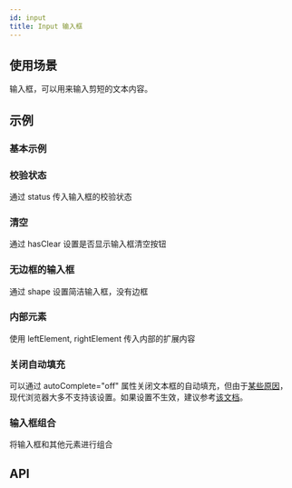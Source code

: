 ```yaml
---
id: input
title: Input 输入框
---
```



## 使用场景

输入框，可以用来输入剪短的文本内容。

## 示例

### 基本示例

<Story fn={stories.Basic} />

### 校验状态

通过 status 传入输入框的校验状态

<Story fn={stories.Status} />

### 清空

通过 hasClear 设置是否显示输入框清空按钮

<Story fn={stories.HasClear} />

### 无边框的输入框

通过 shape 设置简洁输入框，没有边框

<Story fn={stories.NoBorder} />

### 内部元素

使用 leftElement, rightElement 传入内部的扩展内容

<Story fn={stories.Elements} />

### 关闭自动填充

可以通过 autoComplete="off" 属性关闭文本框的自动填充，但由于[某些原因](https://developer.mozilla.org/zh-CN/docs/Web/Security/Securing_your_site/Turning_off_form_autocompletion#%E8%87%AA%E5%8A%A8%E5%A1%AB%E5%85%85%E5%B1%9E%E6%80%A7%E5%92%8C%E7%99%BB%E5%BD%95)，现代浏览器大多不支持该设置。如果设置不生效，建议参考[该文档](https://developer.mozilla.org/zh-CN/docs/Web/Security/Securing_your_site/Turning_off_form_autocompletion)。

<Story fn={stories.AutoCompleteOff} />

### 输入框组合

将输入框和其他元素进行组合

<Story fn={stories.Addons} />

## API

<PropsTable component={Input} />
